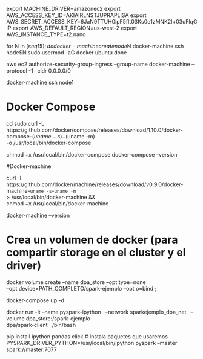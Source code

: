 
export MACHINE_DRIVER=amazonec2
export AWS_ACCESS_KEY_ID=AKIAIRLNSTJUPRAPLISA
export AWS_SECRET_ACCESS_KEY=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
export AWS_DEFAULT_REGION=us-west-2
export AWS_INSTANCE_TYPE=t2.nano

for N in $(seq 1 5); do
     docker-machine create node$N
     docker-machine ssh node$N sudo usermod -aG docker ubuntu
done

aws ec2 authorize-security-group-ingress --group-name docker-machine --protocol -1 --cidr 0.0.0.0/0

docker-machine ssh node1


# Docker Compose
cd
sudo curl -L \
 https://github.com/docker/compose/releases/download/1.10.0/docker-compose-$(uname -s)-$(uname -m) \
-o /usr/local/bin/docker-compose

chmod +x /usr/local/bin/docker-compose
docker-compose --version

#Docker-machine

curl -L https://github.com/docker/machine/releases/download/v0.9.0/docker-machine-`uname -s`-`uname -m` \
> /usr/local/bin/docker-machine && \
chmod +x /usr/local/bin/docker-machine

docker-machine --version



# Crea un volumen de docker (para compartir storage en el cluster y el driver)

docker volume create --name dpa_store --opt type=none \
 --opt device=PATH_COMPLETO/spark-ejemplo --opt o=bind ; \

docker-compose up -d


docker run -it --name pyspark-ipython \ 
	--network sparkejemplo_dpa_net \ 
	--volume dpa_store:/spark-ejemplo \
	dpa/spark-client \ 
	/bin/bash


pip install ipython pandas click # Instala paquetes que usaremos
PYSPARK_DRIVER_PYTHON=/usr/local/bin/ipython pyspark --master spark://master:7077

